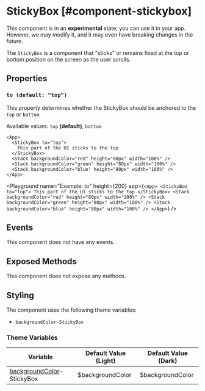 
# StickyBox [#component-stickybox]

<Callout type="warning" emoji="📔">This component is in an **experimental** state; you can use it in your app. However, we may modify it, and it may even have breaking changes in the future.</Callout>

The `StickyBox` is a component that "sticks" or remains fixed at the top or bottom position on the screen as the user scrolls.

## Properties

### `to (default: "top")`

This property determines whether the StickyBox should be anchored to the `top` or `bottom`.

Available values: `top` **(default)**, `bottom`

```ueml copy
<App>
  <StickyBox to="top">
    This part of the UI sticks to the top
  </StickyBox>
  <Stack backgroundColor="red" height="80px" width="100%" />
  <Stack backgroundColor="green" height="80px" width="100%" />
  <Stack backgroundColor="blue" height="80px" width="100%" />
</App>
```

<Playground
  name="Example: to"
  height={200}
  app={`
  <App>
    <StickyBox to="top">
      This part of the UI sticks to the top
    </StickyBox>
    <Stack backgroundColor="red" height="80px" width="100%" />
    <Stack backgroundColor="green" height="80px" width="100%" />
    <Stack backgroundColor="blue" height="80px" width="100%" />
  </App>
  `}
/>

## Events

This component does not have any events.

## Exposed Methods

This component does not expose any methods.

## Styling

The component uses the following theme variables:

- `backgroundColor-StickyBox`

### Theme Variables

| Variable | Default Value (Light) | Default Value (Dark) |
| --- | --- | --- |
| [backgroundColor](../styles-and-themes/common-units/#color)-StickyBox | $backgroundColor | $backgroundColor |
